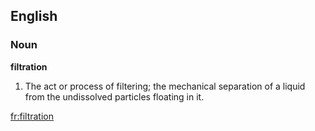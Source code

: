 ==English==

===Noun===

'''filtration'''

#The act or process of filtering; the mechanical separation of a liquid from the undissolved particles floating in it.

[[fr:filtration]]